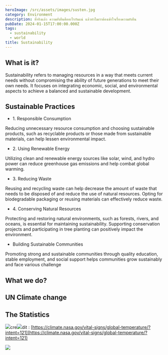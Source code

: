 ```yaml
---
heroImage: /src/assets/images/susten.jpg
category: Environment
description: ที่จริงแล้ว ความยั่งยืนคืออะไรกันแน่ แล้วทำไมเราต้องเข้าใจเรื่องความยังยืน
pubDate: 2024-01-15T17:00:00.000Z
tags:
  - sustainability
  - world
title: Sustainability
---
```


## What is it?

Sustainability refers to managing resources in a way that meets current needs without compromising the ability of future generations to meet their own needs. It focuses on integrating economic, social, and environmental aspects to achieve a balanced and sustainable development.

## Sustainable Practices

* 1\. Responsible Consumption

Reducing unnecessary resource consumption and choosing sustainable products, such as recyclable products or those made from sustainable materials, can help lessen environmental impact.

* 2\. Using Renewable Energy

Utilizing clean and renewable energy sources like solar, wind, and hydro power can reduce greenhouse gas emissions and help combat global warming.

* 3\. Reducing Waste

Reusing and recycling waste can help decrease the amount of waste that needs to be disposed of and reduce the use of natural resources. Opting for biodegradable packaging or reusing materials can effectively reduce waste.

* 4\. Conserving Natural Resources

Protecting and restoring natural environments, such as forests, rivers, and oceans, is essential for maintaining sustainability. Supporting conservation projects and participating in tree planting can positively impact the environment.

* Building Sustainable Communities

Promoting strong and sustainable communities through quality education, stable employment, and social support helps communities grow sustainably and face various challenge

## What we do?

## UN Climate change

## The Statistics

![](/src/assets/images/sc.png)cre![](/src/assets/images/statistics/SeaLevel.png)dit : [https://climate.nasa.gov/vital-signs/global-temperature/?intent=121](https://climate.nasa.gov/vital-signs/global-temperature/?intent=121)

![](/src/assets/images/statistics/CO2.png)
